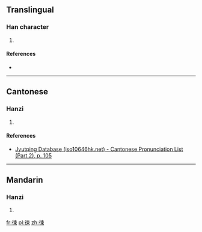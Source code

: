 ==Translingual==

===Han character===
{{Han char|rn=60|rad=彳|as=09|sn=12|four=|canj=HODWF|ids=⿰彳柬}}

# {{defn|Han|sort=彳09}}

====References====
* {{Han ref|kx=0370.051|dkj=10143|hdz=20832.031|uh=5F9A|ud=24474}}

----

==Cantonese==

===Hanzi===
{{yue-hanzi|jyut=[[gaan2]]|y=gaan2}}

# {{defn|lang=yue|sort=彳09}}

====References====
* [http://www.iso10646hk.net/jp/document/download.jsp Jyutping Database (iso10646hk.net) - Cantonese Pronunciation List (Part 2), p. 105]

----

==Mandarin==

===Hanzi===
{{cmn-hanzi|pin=[[dōng]] ([[dong1]])|wg=tung<sup>1</sup>}}

# {{defn|lang=cmn|sort=彳09}}

[[fr:徚]]
[[pl:徚]]
[[zh:徚]]